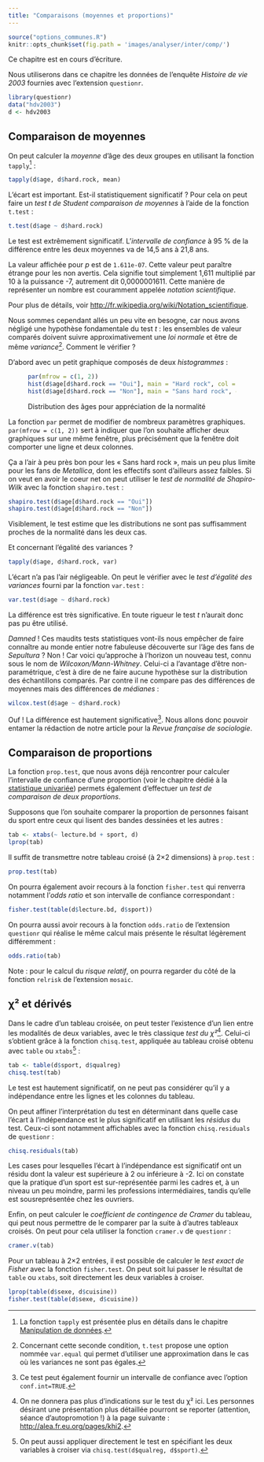 ```yaml
---
title: "Comparaisons (moyennes et proportions)"
---
```


```r
source("options_communes.R")
knitr::opts_chunk$set(fig.path = 'images/analyser/inter/comp/')
```

<div class="important">
Ce chapitre est en cours d'écriture.
</div>

Nous utiliserons dans ce chapitre les données de l'enquête *Histoire de vie 2003*
fournies avec l'extension `questionr`{.pkg}.

```r
library(questionr)
data("hdv2003")
d <- hdv2003
```

## Comparaison de moyennes{#comp_moyennes}

On peut calculer la <dfn>moyenne</dfn> d'âge des deux groupes en utilisant la
fonction `tapply`{data-pkg="base"}^[La fonction `tapply`{data-pkg="base"} est présentée plus en 
détails dans le chapitre [Manipulation de données](pem_manipulation.html#tapply).] :

```r
tapply(d$age, d$hard.rock, mean)
```

L'écart est important. Est-il statistiquement significatif ? Pour cela on peut faire un 
<dfn>test t de Student</dfn><dfn data-index="Student, test t"></dfn>
<dfn>comparaison de moyennes</dfn><dfn data-index="moyenne, comparaison"></dfn>
à l'aide de la fonction `t.test`{data-pkg="stats"} :

```r
t.test(d$age ~ d$hard.rock)
```

Le test est extrêmement significatif. L'<dfn>intervalle de confiance</dfn>
à 95 % de la différence entre les deux
moyennes va de 14,5 ans à 21,8 ans.

<div class="note">
La valeur affichée pour *p* est de `1.611e-07`. Cette valeur peut paraître étrange pour les non avertis. Cela
signifie tout simplement 1,611 multiplié par 10 à la puissance -7, autrement dit 0,0000001611. Cette manière
de représenter un nombre est couramment appelée 
<dfn>notation scientifique</dfn><dfn data-index="scientifique, notation"></dfn>. 

Pour plus de détails, voir <http://fr.wikipedia.org/wiki/Notation_scientifique>.
</div>

Nous sommes cependant allés un peu vite en besogne, car nous avons négligé une hypothèse fondamentale
du test *t* : les ensembles de valeur comparés doivent suivre approximativement une 
<dfn>loi normale</dfn><dfn data-index="normale, loi"></dfn>
et être de même <dfn>variance</dfn>^[Concernant cette seconde condition, 
`t.test`{data-pkg="stats"} propose 
une option nommée `var.equal` qui permet d'utiliser une approximation
dans le cas où les variances ne sont pas égales.]. Comment le vérifier ?

D'abord avec un petit graphique composés de deux 
<dfn data-index="histogramme">histogrammes</dfn> :

<figure>
```r
par(mfrow = c(1, 2))
hist(d$age[d$hard.rock == "Oui"], main = "Hard rock", col = "red")
hist(d$age[d$hard.rock == "Non"], main = "Sans hard rock", col = "red")
```
<figcaption>Distribution des âges pour appréciation de la normalité</figcaption>
</figure>

<div class="note">
La fonction `par`{data-pkg="graphics"} permet de modifier de nombreux paramètres graphiques.
`par(mfrow = c(1, 2))` sert à indiquer que l'on souhaite afficher deux graphiques sur une même fenêtre,
plus précisément que la fenêtre doit comporter une ligne et deux colonnes.
</div>

Ça a l'air à peu près bon pour les « Sans hard rock », mais un peu plus limite pour les fans de
*Metallica*, dont les effectifs sont d'ailleurs assez faibles. Si on veut en avoir le coeur net 
on peut utiliser le 
<dfn>test de normalité de Shapiro-Wilk</dfn><dfn data-index="normalité, test de Shapiro-Wilk"></dfn><dfn data-index="Shapiro-Wilk, test de normalité"></dfn>
avec la fonction `shapiro.test`{data-pkg="stats"} :

```r
shapiro.test(d$age[d$hard.rock == "Oui"])
shapiro.test(d$age[d$hard.rock == "Non"])
```

Visiblement, le test estime que les distributions ne sont pas suffisamment proches de la normalité dans
les deux cas.

Et concernant l'égalité des variances ?

```r
tapply(d$age, d$hard.rock, var)
```

L'écart n'a pas l'air négligeable. On peut le vérifier avec le 
<dfn>test d'égalité des variances</dfn><dfn data-index="variance, test d'égalité"></dfn>
fourni par la fonction `var.test`{data-pkg="stats"} :

```r
var.test(d$age ~ d$hard.rock)
```

La différence est très significative. En toute rigueur le test *t* n'aurait donc pas pu être utilisé.

*Damned* ! Ces maudits tests statistiques vont-ils nous empêcher de faire connaître au monde entier
notre fabuleuse découverte sur l'âge des fans de *Sepultura* ? Non ! Car voici qu'approche à 
l'horizon un nouveau test, connu sous le nom de 
<dfn data-index="test de Wilcoxon/Mann-Whitney">Wilcoxon/Mann-Whitney</dfn><dfn data-index="Wilcoxon, test"></dfn><dfn data-index="Mann-Whitney, test"></dfn><dfn data-index="médiane, test de comparaison"></dfn><dfn data-index="comparaison de médianes, test"></dfn>. 
Celui-ci a l'avantage d'être non-paramétrique,
c'est à dire de ne faire aucune hypothèse sur la distribution des échantillons comparés. 
Par contre il ne compare pas des différences de moyennes mais des différences de 
<dfn data-index="médiane">médianes</dfn> :

```r
wilcox.test(d$age ~ d$hard.rock)
```

Ouf ! La différence est hautement significative^[Ce test peut également fournir un intervalle de confiance 
avec l'option `conf.int=TRUE`.]. Nous allons donc pouvoir entamer la rédaction de
notre article pour la *Revue française de sociologie*.

## Comparaison de proportions{#comp_prop}

La fonction `prop.test`{data-pkg="stats"}, que nous avons déjà rencontrer pour 
calculer l'intervalle de confiance d'une proportion (voir le chapitre dédié à la
[statistique univariée](analyses_stat_univ.html#ic_proportion)) permets également d'effectuer
un <dfn>test de comparaison de deux proportions</dfn><dfn data-index="comparaison de proportions, test"></dfn><dfn data-index="proportion, test de comparaison"></dfn>.

Supposons que l'on souhaite comparer la proportion de personnes faisant du sport entre
ceux qui lisent des bandes dessinées et les autres :

```r
tab <- xtabs(~ lecture.bd + sport, d)
lprop(tab)
```

Il suffit de transmettre notre tableau croisé (à 2×2 dimensions) à `prop.test`{data-pkg="stats"} :

```r
prop.test(tab)
```

On pourra également avoir recours à la fonction `fisher.test`{data-pkg="stats"} qui
renverra notamment l'<dfn>odds ratio</dfn> et son intervalle de confiance correspondant :

```r
fisher.test(table(d$lecture.bd, d$sport))
```

On pourra aussi avoir recours à la fonction `odds.ratio`{data-pkg="questionr"} de l'extension
`questionr`{.pkg} qui réalise le même calcul mais présente le
résultat légèrement différemment :

```r
odds.ratio(tab)
```


Note : pour le calcul du <dfn>risque relatif</dfn>, on pourra regarder du côté de la fonction
`relrisk`{data-pkg="mosaic"} de l'extension `mosaic`{.pkg}.


## &chi;² et dérivés

Dans le cadre d'un tableau croisée, on peut tester l'existence d'un lien entre les modalités de deux variables, avec le très classique
<dfn data-index="test du Chi²">test du &chi;²</dfn><dfn data-index="Chi², test"></dfn>^[On ne
donnera pas plus d'indications sur le test du &chi;² ici. Les personnes désirant une 
présentation plus détaillée pourront se reporter (attention, séance d'autopromotion !) à la page suivante :
<http://alea.fr.eu.org/pages/khi2>.]. Celui-ci s'obtient grâce à la fonction
`chisq.test`{data-pkg="stats"}, appliquée au tableau croisé obtenu avec `table`{data-pkg="base"} 
ou `xtabs`{data-pacakge="stats"}^[On peut aussi appliquer directement le test 
en spécifiant les deux variables à croiser via `chisq.test(d$qualreg, d$sport)`.] :

```r
tab <- table(d$sport, d$qualreg)
chisq.test(tab)
```

Le test est hautement significatif, on ne peut pas considérer qu'il y a indépendance entre les lignes et
les colonnes du tableau.

On peut affiner l'interprétation du test en déterminant dans quelle case l'écart à l'indépendance est
le plus significatif en utilisant les <dfn data-index="résidus, test du Chi²">résidus</dfn><dfn data-index="test du Chi², résidus"></dfn><dfn data-index="Chi², résidus"></dfn>
du test. Ceux-ci sont notamment affichables avec la fonction
`chisq.residuals`{data-pkg="questionr"} de `questionr`{.pkg} :

```r
chisq.residuals(tab)
```

Les cases pour lesquelles l'écart à l'indépendance est significatif ont un résidu dont la valeur est
supérieure à 2 ou inférieure à -2. Ici on constate que la pratique d'un sport est sur-représentée parmi
les cadres et, à un niveau un peu moindre, parmi les professions intermédiaires, tandis qu'elle est sousreprésentée
chez les ouvriers.

Enfin, on peut calculer le 
<dfn>coefficient de contingence de Cramer</dfn><dfn data-index="Cramer, coefficient de contingence"></dfn><dfn data-index="tableau croisé, coefficient de contingence de Cramer"></dfn>
du tableau, qui peut nous permettre de le comparer par la suite à d'autres tableaux croisés. 
On peut pour cela utiliser la fonction 
`cramer.v`{data-pkg="questionr"} de `questionr`{.pkg} :

```r
cramer.v(tab)
```

<div class="note">
Pour un tableau à 2×2 entrées, il est possible de calculer le 
<dfn>test exact de Fisher</dfn><dfn data-index="Fisher, test exact"></dfn><dfn data-index="tableau croisé, test exact de Fisher"></dfn>
avec la fonction `fisher.test`{data-pkg="stats"}. On peut soit lui passer le résultat 
de `table`{data-pkg="base"} ou `xtabs`{data-pkg="stats"}, 
soit directement les deux variables à croiser.

```r
lprop(table(d$sexe, d$cuisine))
fisher.test(table(d$sexe, d$cuisine))
```
</div>

